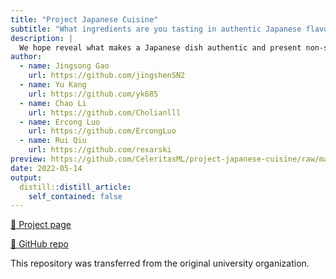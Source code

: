 ```yaml
---
title: "Project Japanese Cuisine"
subtitle: "What ingredients are you tasting in authentic Japanese flavors?"
description: |
  We hope reveal what makes a Japanese dish authentic and present non-static visualizations that a user may interact with for their own personal inquiry.
author:
  - name: Jingsong Gao
    url: https://github.com/jingshenSN2
  - name: Yu Kang
    url: https://github.com/yk685
  - name: Chao Li
    url: https://github.com/Cholianlll
  - name: Ercong Luo
    url: https://github.com/ErcongLuo
  - name: Rui Qiu
    url: https://github.com/rexarski
preview: https://github.com/CeleritasML/project-japanese-cuisine/raw/main/thumbnail.png
date: 2022-05-14
output:
  distill::distill_article:
    self_contained: false
---
```


[🍱 Project page](https://celeritasml.github.io/project-japanese-cuisine/)

[🔗 GitHub repo](https://github.com/CeleritasML/project-japanese-cuisine)

This repository was transferred from the original university organization.


